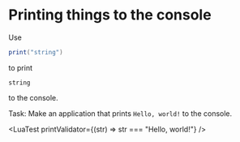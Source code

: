 
# Printing things to the console

Use

```lua
print("string")
```

to print

```
string
```

to the console.

Task: Make an application that prints `Hello, world!` to the console.

<LuaTest printValidator={(str) => str === "Hello, world!"} />
